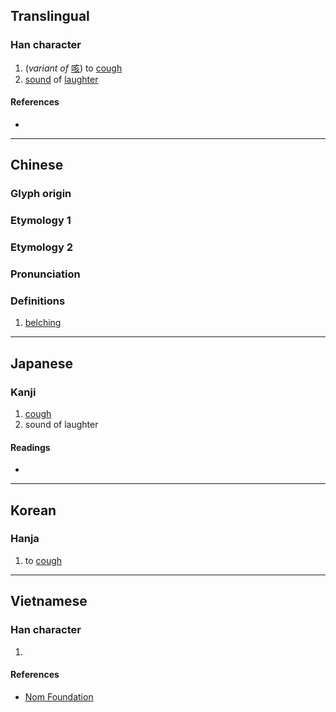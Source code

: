 {{character info/new}}
==Translingual==

===Han character===
{{Han char|rn=76|rad=欠|as=06|sn=10|four=07882|canj=YONO|ids=⿰亥欠}}

# (''variant of'' [[咳]]) to [[cough]]
# [[sound]] of [[laughter]]

====References====
* {{Han ref|kx=0567.190|dkj=16061|dj=0955.370|hdz=32139.050|uh=6B2C|ud=27436|bh=D1F5|bd=53749}}

----

==Chinese==
{{zh-forms}}

===Glyph origin===
{{Han etym}}
===Etymology 1===
{{zh-see|咳|v}}
===Etymology 2===
===Pronunciation===
{{zh-pron
|m=ài
|cat=n
}}

===Definitions===
{{zh-hanzi}}

# [[belching]]

----

==Japanese==

===Kanji===
{{ja-kanji|grade=|rs=欠06}}

# [[cough]]
# sound of laughter

====Readings====
* {{ja-readings|on=[[かい]] (kai), [[き]] (ki), [[がい]] (gai)|kun=[[せき]] (seki)}}

----

==Korean==

===Hanja===
{{ko-hanja|hangeul=해|eumhun=|rv=hae|mr=hae|y=hay}}

# to [[cough]]

----

==Vietnamese==

===Han character===
{{vi-readings|rs=欠06| hanviet = khái}}

# {{defn|lang=vi|sort=欠06}}

====References====
*[http://nomfoundation.org/common/nom_details.php?codepoint=6b2c Nom Foundation]